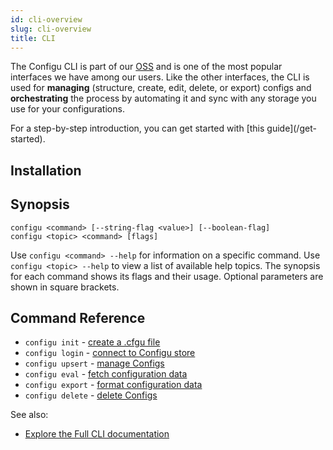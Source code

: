 ```yaml
---
id: cli-overview
slug: cli-overview
title: CLI
---
```



The Configu CLI is part of our [OSS](https://github.com/configu/configu) and is one of the most popular interfaces we have among our users.
Like the other interfaces, the CLI is used for **managing** (structure, create, edit, delete, or export) configs and **orchestrating** the process by automating it 
and sync with any storage you use for your configurations.

<Admonition>
For a step-by-step introduction, you can get started with [this guide](/get-started).
</Admonition>

## Installation

<CliInstallSnippet />

## Synopsis

```shell
configu <command> [--string-flag <value>] [--boolean-flag]
configu <topic> <command> [flags]
```

Use `configu <command> --help` for information on a specific command. Use `configu <topic> --help` to view a list of available help topics. The synopsis for each command shows its flags and their usage. Optional parameters are shown in square brackets.

## Command Reference

- `configu init` - [create a .cfgu file](/cli-init)
- `configu login` - [connect to Configu store](/cli-login)
- `configu upsert` - [manage Configs](/cli-upsert)
- `configu eval` - [fetch configuration data](/cli-eval)
- `configu export` - [format configuration data](/cli-export)
- `configu delete` - [delete Configs](/cli-delete)

See also:
- [Explore the Full CLI documentation](/cli-setup)